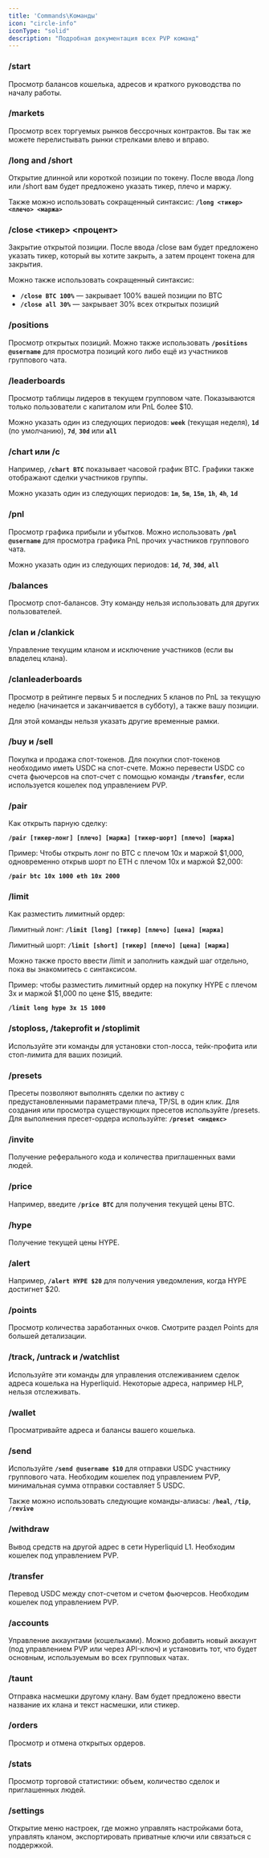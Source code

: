 ```yaml
---
title: 'Commands\Команды'
icon: "circle-info"
iconType: "solid"
description: "Подробная документация всех PVP команд"
---
```


### **/start**

Просмотр балансов кошелька, адресов и краткого руководства по началу работы.

### **/markets**

Просмотр всех торгуемых рынков бессрочных контрактов. Вы так же можете перелистывать рынки стрелками влево и вправо.

### **/long and /short**

Открытие длинной или короткой позиции по токену. После ввода /long или /short вам будет предложено указать тикер, плечо и маржу.

Также можно использовать сокращенный синтаксис: **`/long <тикер> <плечо> <маржа>`**

### /close <тикер> <процент>

Закрытие открытой позиции. После ввода /close вам будет предложено указать тикер, который вы хотите закрыть, а затем процент токена для закрытия.

Можно также использовать сокращенный синтаксис:

- **`/close BTC 100%`** — закрывает 100% вашей позиции по BTC
- **`/close all 30%`** — закрывает 30% всех открытых позиций

### **/positions**

Просмотр открытых позиций. Можно также использовать **`/positions @username`** для просмотра позиций кого либо ещё из участников группового чата.

### **/leaderboards**

Просмотр таблицы лидеров в текущем групповом чате. Показываются только пользователи с капиталом или PnL более $10.

Можно указать один из следующих периодов: **`week`** (текущая неделя), **`1d`** (по умолчанию), **`7d`**, **`30d`** или **`all`**

### /chart или /c

Например, **`/chart BTC`** показывает часовой график BTC. Графики также отображают сделки участников группы.

Можно указать один из следующих периодов: **`1m`**, **`5m`**, **`15m`**, **`1h`**, **`4h`**, **`1d`**

### **/pnl**

Просмотр графика прибыли и убытков. Можно использовать **`/pnl @username`** для просмотра графика PnL прочих участников группового чата.

Можно указать один из следующих периодов: **`1d`**, **`7d`**, **`30d`**, **`all`**

### **/balances**

Просмотр спот-балансов. Эту команду нельзя использовать для других пользователей.

### **/clan и /clankick**

Управление текущим кланом и исключение участников (если вы владелец клана).

### **/clanleaderboards**

Просмотр в рейтинге первых 5 и последних 5 кланов по PnL за текущую неделю (начинается и заканчивается в субботу), а также вашу позиции.

Для этой команды нельзя указать другие временные рамки.

### **/buy и /sell**

Покупка и продажа спот-токенов. Для покупки спот-токенов необходимо иметь USDC на спот-счете. Можно перевести USDC со счета фьючерсов на спот-счет с помощью команды **`/transfer`**, если используется кошелек под управлением PVP.

### **/pair**

Как открыть парную сделку:

**`/pair [тикер-лонг] [плечо] [маржа] [тикер-шорт] [плечо] [маржа]`**

Пример: Чтобы открыть лонг по BTC с плечом 10x и маржой $1,000, одновременно открыв шорт по ETH с плечом 10x и маржой $2,000:

**`/pair btc 10x 1000 eth 10x 2000`**

### **/limit**

Как разместить лимитный ордер:

Лимитный лонг: **`/limit [long] [тикер] [плечо] [цена] [маржа]`**

Лимитный шорт: **`/limit [short] [тикер] [плечо] [цена] [маржа]`**

Можно также просто ввести /limit и заполнить каждый шаг отдельно, пока вы знакомитесь с синтаксисом.

Пример: чтобы разместить лимитный ордер на покупку HYPE с плечом 3x и маржой $1,000 по цене $15, введите:

**`/limit long hype 3x 15 1000`**

### **/stoploss, /takeprofit и /stoplimit**

Используйте эти команды для установки стоп-лосса, тейк-профита или стоп-лимита для ваших позиций.

### **/presets**

Пресеты позволяют выполнять сделки по активу с предустановленными параметрами плеча, TP/SL в один клик. Для создания или просмотра существующих пресетов используйте /presets. Для выполнения пресет-ордера используйте: **`/preset <индекс>`**

### **/invite**

Получение реферального кода и количества приглашенных вами людей.

### **/price**

Например, введите **`/price BTC`** для получения текущей цены BTC.

### **/hype**

Получение текущей цены HYPE.

### **/alert**

Например, **`/alert HYPE $20`** для получения уведомления, когда HYPE достигнет $20.

### **/points**

Просмотр количества заработанных очков. Смотрите раздел Points для большей детализации.

### **/track, /untrack и /watchlist**

Используйте эти команды для управления отслеживанием сделок адреса кошелька на Hyperliquid. Некоторые адреса, например HLP, нельзя отслеживать.

### **/wallet**

Просматривайте адреса и балансы вашего кошелька.

### **/send**

Используйте **`/send @username $10`** для отправки USDC участнику группового чата. Необходим кошелек под управлением PVP, минимальная сумма отправки составляет 5 USDC.

Также можно использовать следующие команды-алиасы: **`/heal`**, **`/tip`**, **`/revive`**

### **/withdraw**

Вывод средств на другой адрес в сети Hyperliquid L1. Необходим кошелек под управлением PVP.

### **/transfer**

Перевод USDC между спот-счетом и счетом фьючерсов. Необходим кошелек под управлением PVP.

### **/accounts**

Управление аккаунтами (кошельками). Можно добавить новый аккаунт (под управлением PVP или через API-ключ) и установить тот, что будет основным, используемым во всех групповых чатах.

### **/taunt**

Отправка насмешки другому клану. Вам будет предложено ввести название их клана и текст насмешки, или стикер.

### **/orders**

Просмотр и отмена открытых ордеров.

### **/stats**

Просмотр торговой статистики: объем, количество сделок и приглашенных людей.

### **/settings**

Открытие меню настроек, где можно управлять настройками бота, управлять кланом, экспортировать приватные ключи или связаться с поддержкой.